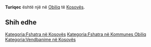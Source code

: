 {{Fshat në 
 | Emri                = Turiqec
 | EmriAlt                = 
 | NAME_SHORT_FORM=      
 | NAME_GENERIC=      
 | NAME_SORT_NAME_RO=      TURIQEC
 | FULL_NAME_RO = Turiqec
 | FULL_NAME_ND_RO=Turiqec
 | SORT_NAME_RG=TURIQEC
 | FULL_NAME_RG=Turiqec
 | FULL_NAME_ND_RG=Turiqec
 | SRP_NAME_SHORT_FORM=      
 | SRP_NAME_GENERIC=      
 | SRP_NAME_SORT_NAME_RO=      
 | SRP_FULL_NAME_RO = 
 | SRP_FULL_NAME_ND_RO=
 | SRP_SORT_NAME_RG=
 | SRP_FULL_NAME_RG=
 | SRP_FULL_NAME_ND_RG=
 | Emri (Rasa dhanore) = 
 | Figura              = 
 | Shteti              = Kosovo
 | Komuna              = Obiliq
 | Kodi postar         = 
 | Sipërfaqja          = 

 | Popullsia           = 

 | Regj. i popullsisë  = 
 | Dend. e popullsisë  = 
 | Faqja zyrtare       = 
 <!--- Koordinatat ----> 
 | Gjerësia            = 42.585278
 | Gjatësia            = 21.426111
 | Lartësia            = 
}}
'''Turiqec''' është një [[]] në [[Obiliq]] të [[Kosovës]].

<!-- == Gjeografia == -->
<!-- == Historia == -->
<!-- == Demografia == -->
== Shih edhe ==
{{Komuna Obiliq}}
{{Kosovo-Administrata-Cung}}

[[Kategoria:Fshatra në Kosovës]]
[[Kategoria:Fshatra në Kommunes Obiliq]]
[[Kategoria:Vendbanime në Kosovës]]